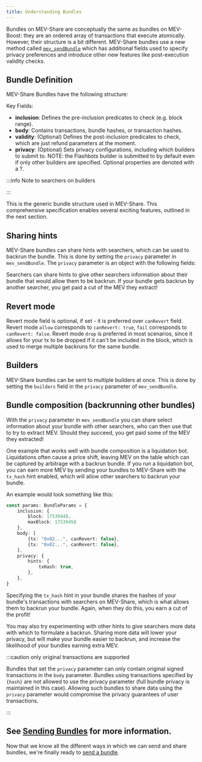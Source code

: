 ```yaml
---
title: Understanding Bundles
---
```



Bundles on MEV-Share are conceptually the same as bundles on MEV-Boost: they are an ordered array of transactions that execute atomically. However, their structure is a bit different. MEV-Share bundles use a new method called [`mev_sendBundle`](https://github.com/flashbots/mev-share/blob/main/specs/bundles/v0.1.md) which has additional fields used to specify privacy preferences and introduce other new features like post-execution validity checks.

## Bundle Definition

MEV-Share Bundles have the following structure:

<SendBundleRpc />

Key Fields:
* **inclusion**: Defines the pre-inclusion predicates to check (e.g. block range).
* **body**: Contains transactions, bundle hashes, or transaction hashes.
* **validity**: (Optional) Defines the post-inclusion predicates to check, which are just refund parameters at the moment.
* **privacy**: (Optional) Sets privacy configurations, including which builders to submit to. NOTE: the Flashbots builder is submitted to by default even if only other builders are specified.
Optional properties are denoted with a ?.

:::info Note to searchers on builders

<BuilderInheritance />

:::

This is the generic bundle structure used in MEV-Share. This comprehensive specification enables several exciting features, outlined in the next section.

## Sharing hints
MEV-Share bundles can share hints with searchers, which can be used to backrun the bundle. This is done by setting the `privacy` parameter in `mev_sendBundle`. The `privacy` parameter is an object with the following fields:
<Hints />

Searchers can share hints to give other searchers information about their bundle that would allow them to be backrun. If your bundle gets backrun by another searcher, you get paid a cut of the MEV they extract!

## Revert mode
Revert mode field is optional, if set - it is preferred over `canRevert` field. Revert mode `allow` corresponds to `canRevert: true`, `fail` corresponds to `canRevert: false`.
Revert mode `drop` is preferred in most scenarios, since it allows for your tx to be dropped if it can't be included in the block, which is used to merge multiple backruns for the same bundle.

## Builders
MEV-Share bundles can be sent to multiple builders at once. This is done by setting the `builders` field in the `privacy` parameter of `mev_sendBundle`.

## Bundle composition (backrunning other bundles)
With the `privacy` parameter in `mev_sendBundle` you can share select information about your bundle with other searchers, who can then use that to try to extract MEV. Should they succeed, you get paid some of the MEV they extracted!

One example that works well with bundle composition is a liquidation bot. Liquidations often cause a price shift, leaving MEV on the table which can be captured by arbitrage with a backrun bundle. If you run a liquidation bot, you can earn more MEV by sending your bundles to MEV-Share with the `tx_hash` hint enabled, which will allow other searchers to backrun your bundle.

An example would look something like this:

<Tabs>
<TabItem value="ts" label="mev-share-client-ts">

```typescript
const params: BundleParams = {
    inclusion: {
        block: 17539448,
        maxBlock: 17539458
    },
    body: [
        {tx: "0x02...", canRevert: false},
        {tx: "0x02...", canRevert: false},
    ],
    privacy: {
        hints: {
            txHash: true,
        },
    },
}
```

</TabItem>
</Tabs>

Specifying the `tx_hash` hint in your bundle shares the hashes of your bundle's transactions with searchers on MEV-Share, which is what allows them to backrun your bundle. Again, when they do this, you earn a cut of the profit!

You may also try experimenting with other hints to give searchers more data with which to formulate a backrun. Sharing more data will lower your privacy, but will make your bundle easier to backrun, and increase the likelihood of your bundles earning extra MEV.

:::caution only original transactions are supported

Bundles that set the `privacy` parameter can only contain original signed transactions in the `body` parameter. Bundles using transactions specified by `{hash}` are not allowed to use the privacy parameter (full bundle privacy is maintained in this case). Allowing such bundles to share data using the `privacy` parameter would compromise the privacy guarantees of user transactions.

:::

See [Sending Bundles](/flashbots-mev-share/searchers/sending-bundles#share-bundle-data) for more information.
--
Now that we know all the different ways in which we can send and share bundles, we're finally ready to [send a bundle](/flashbots-mev-share/searchers/sending-bundles).
